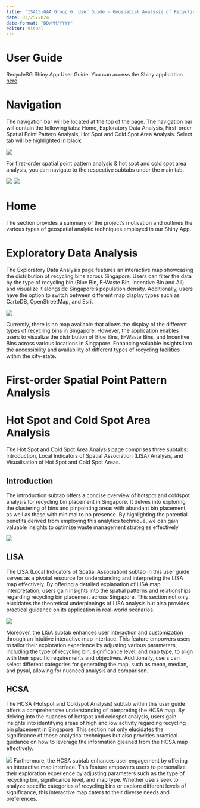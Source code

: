 ```yaml
---
title: "IS415-GAA Group 6: User Guide - Geospatial Analysis of Recycling Bin Distribution in Singapore"
date: 03/25/2024
date-format: "DD/MM/YYYY"
editor: visual
---
```


# User Guide

RecycleSG Shiny App User Guide: You can access the Shiny application [here](https://recyclewatch.shinyapps.io/recyclesgshiny/).

# Navigation

The navigation bar will be located at the top of the page. The navigation bar will contain the following tabs: Home, Exploratory Data Analysis, First-order Spatial Point Pattern Analysis, Hot Spot and Cold Spot Area Analysis. Select tab will be highlighted in **black**.

![](image/Navbar.png)

For first-order spatial point pattern analysis & hot spot and cold spot area analysis, you can navigate to the respective subtabs under the main tab. 

![](image/SPP_subtab.png)
![](image/HCSA_subtab.png)

# Home

The section provides a summary of the project's motivation and outlines the various types of geospatial analytic techniques employed in our Shiny App.

# Exploratory Data Analysis

The Exploratory Data Analysis page features an interactive map showcasing the distribution of recycling bins across Singapore. Users can filter the data by the type of recycling bin (Blue Bin, E-Waste Bin, Incentive Bin and All) and visualize it alongside Singapore's population density. Additionally, users have the option to switch between different map display types such as CartoDB, OpenStreetMap, and Esri.

![](image/EDA.png)

Currently, there is no map available that allows the display of the different types of recycling bins in Singapore. However, the application enables users to visualize the distribution of Blue Bins, E-Waste Bins, and Incentive Bins across various locations in Singapore. Enhancing valuable insights into the accessibility and availability of different types of recycling facilities within the city-state.

# First-order Spatial Point Pattern Analysis

# Hot Spot and Cold Spot Area Analysis

The Hot Spot and Cold Spot Area Analysis page comprises three subtabs: Introduction, Local Indicators of Spatial Association (LISA) Analysis, and Visualisation of Hot Spot and Cold Spot Areas.

::: {.panel-tabset .nav-pills}

## Introduction

The introduction subtab offers a concise overview of hotspot and coldspot analysis for recycling bin placement in Singapore. It delves into exploring the clustering of bins and pinpointing areas with abundant bin placement, as well as those with minimal to no presence. By highlighting the potential benefits derived from employing this analytics technique, we can gain valuable insights to optimize waste management strategies effectively

![](image/HCSA_intro.png)

## LISA

The LISA (Local Indicators of Spatial Association) subtab in this user guide serves as a pivotal resource for understanding and interpreting the LISA map effectively. By offering a detailed explanation of LISA map interpretation, users gain insights into the spatial patterns and relationships regarding recycling bin placement across Singapore. This section not only elucidates the theoretical underpinnings of LISA analysis but also provides practical guidance on its application in real-world scenarios.

![](image/LISA.png)

Moreover, the LISA subtab enhances user interaction and customization through an intuitive interactive map interface. This feature empowers users to tailor their exploration experience by adjusting various parameters, including the type of recycling bin, significance level, and map type, to align with their specific requirements and objectives. Additionally, users can select different categories for generating the map, such as mean, median, and pysal, allowing for nuanced analysis and comparison.


## HCSA

The HCSA (Hotspot and Coldspot Analysis) subtab within this user guide offers a comprehensive understanding of interpreting the HCSA map. By delving into the nuances of hotspot and coldspot analysis, users gain insights into identifying areas of high and low activity regarding recycling bin placement in Singapore. This section not only elucidates the significance of these analytical techniques but also provides practical guidance on how to leverage the information gleaned from the HCSA map effectively.

![](image/HCSA.png)
Furthermore, the HCSA subtab enhances user engagement by offering an interactive map interface. This feature empowers users to personalize their exploration experience by adjusting parameters such as the type of recycling bin, significance level, and map type. Whether users seek to analyze specific categories of recycling bins or explore different levels of significance, this interactive map caters to their diverse needs and preferences.
  
:::
